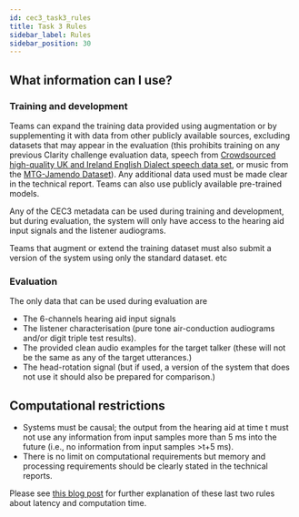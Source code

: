 ```yaml
---
id: cec3_task3_rules
title: Task 3 Rules
sidebar_label: Rules
sidebar_position: 30
---
```


## What information can I use?

### Training and development

Teams can expand the training data provided using augmentation or by supplementing it with data from other publicly available sources, excluding datasets that may appear in the evaluation (this prohibits training on any previous Clarity challenge evaluation data, speech from [Crowdsourced high-quality UK and Ireland English Dialect speech data set](https://www.openslr.org/83/), or music from the [MTG-Jamendo Dataset](https://mtg.github.io/mtg-jamendo-dataset/)). Any additional data used must be made clear in the technical report. Teams can also use publicly available pre-trained models.

Any of the CEC3 metadata can be used during training and development, but during evaluation, the system will only have access to the hearing aid input signals and the listener audiograms.

Teams that augment or extend the training dataset must also submit a version of the system using only the standard dataset. etc

### Evaluation

The only data that can be used during evaluation are

- The 6-channels hearing aid input signals
- The listener characterisation (pure tone air-conduction audiograms and/or digit triple test results).
- The provided clean audio examples for the target talker (these will not be the same as any of the target utterances.)
- The head-rotation signal (but if used, a version of the system that does not use it should also be prepared for comparison.)

## Computational restrictions

- Systems must be causal; the output from the hearing aid at time t must not use any information from input samples more than 5 ms into the future (i.e., no information from input samples >t+5 ms).
- There is no limit on computational requirements but memory and processing requirements should be clearly stated in the technical reports.

Please see [this blog post](https://claritychallenge.org/blog/Latency,%20computation%20time%20and%20real-time%20operation) for further explanation of these last two rules about latency and computation time.
